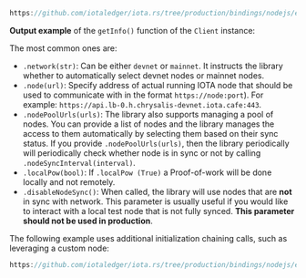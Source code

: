 
```js reference
https://github.com/iotaledger/iota.rs/tree/production/bindings/nodejs/examples/01_get_info.js
```

**Output example** of the `getInfo()` function of the `Client` instance:

<GetInfoOutput />

<LoadBalancerHealthChecks />

<ClientBuilder />

The most common ones are:

- `.network(str)`: Can be either `devnet` or `mainnet`. It instructs
  the library whether to automatically select devnet nodes or mainnet nodes.
- `.node(url)`: Specify address of actual running IOTA node that should be used
  to communicate with in the format `https://node:port`). For example: `https://api.lb-0.h.chrysalis-devnet.iota.cafe:443`.
- `.nodePoolUrls(urls)`: The library also supports managing a pool of
  nodes. You can provide a list of nodes and the library manages the access to them automatically by selecting them based
  on their sync status. If you provide `.nodePoolUrls(urls)`, then the library periodically will periodically check whether node is in sync or
  not by calling `.nodeSyncInterval(interval)`.
- `.localPow(bool)`: If `.localPow (True)` a Proof-of-work will be done
  locally and not remotely.
- `.disableNodeSync()`: When called, the library will use nodes that
  are **not** in sync with network. This parameter is usually useful if you would like to interact with a local test node
  that is not fully synced. **This parameter should not be used in production**.

The following example uses additional initialization chaining calls, such as leveraging a custom node:

```js reference
https://github.com/iotaledger/iota.rs/tree/production/bindings/nodejs/examples/01b_get_info.js
```
